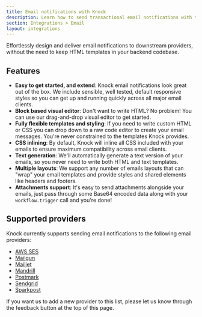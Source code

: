 ```yaml
---
title: Email notifications with Knock
description: Learn how to send transactional email notifications with the Knock API
section: Integrations > Email
layout: integrations
---
```


Effortlessly design and deliver email notifications to downstream providers, without the need to keep HTML templates in your backend codebase.

## Features

- **Easy to get started, and extend**: Knock email notifications look great out of the box. We include sensible, well tested, default responsive styles so you can get up and running quickly across all major email clients.
- **Block based visual editor**: Don't want to write HTML? No problem! You can use our drag-and-drop visual editor to get started.
- **Fully flexible templates and styling**: If you need to write custom HTML or CSS you can drop down to a raw code editor to create your email messages. You're never constrained to the templates Knock provides.
- **CSS inlining**: By default, Knock will inline all CSS included with your emails to ensure maximum compatibility across email clients.
- **Text generation**: We'll automatically generate a text version of your emails, so you never need to write both HTML and text templates.
- **Multiple layouts**: We support any number of emails layouts that can "wrap" your email templates and provide styles and shared elements like headers and footers.
- **Attachments support**: It's easy to send attachments alongside your emails, just pass through some Base64 encoded data along with your `workflow.trigger` call and you're done!

## Supported providers

Knock currently supports sending email notifications to the following email providers:

- [AWS SES](/integrations/email/aws-ses)
- [Mailgun](/integrations/email/mailgun)
- [Mailjet](/integrations/email/mailjet)
- [Mandrill](/integrations/email/mandrill)
- [Postmark](/integrations/email/postmark)
- [Sendgrid](/integrations/email/sendgrid)
- [Sparkpost](/integrations/email/sparkpost)

If you want us to add a new provider to this list, please let us know through the feedback button at the top of this page.
